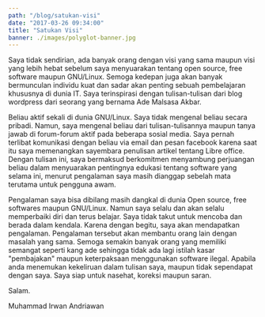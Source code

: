 ```yaml
---
path: "/blog/satukan-visi"
date: "2017-03-26 09:34:00"
title: "Satukan Visi"
banner: ./images/polyglot-banner.jpg
---
```


Saya tidak sendirian, ada banyak orang dengan visi yang sama maupun visi yang lebih hebat sebelum saya menyuarakan tentang open source, free software maupun GNU/Linux. Semoga kedepan juga akan banyak bermunculan individu kuat dan sadar akan penting sebuah pembelajaran khususnya di dunia IT. Saya terinspirasi dengan tulisan-tulisan dari blog wordpress dari seorang yang bernama Ade Malsasa Akbar.

Beliau aktif sekali di dunia GNU/Linux. Saya tidak mengenal beliau secara pribadi. Namun, saya mengenal beliau dari tulisan-tulisannya maupun tanya jawab di forum-forum aktif pada beberapa sosial media. Saya pernah terlibat komunikasi dengan beliau via email dan pesan facebook karena saat itu saya memenangkan sayembara penulisan artikel tentang Libre office. Dengan tulisan ini, saya bermaksud berkomitmen menyambung perjuangan beliau dalam menyuarakan pentingnya edukasi tentang software yang selama ini, menurut pengalaman saya masih dianggap sebelah mata terutama untuk pengguna awam.

Pengalaman saya bisa dibilang masih dangkal di dunia Open source, free softwares maupun GNU/Linux. Namun saya selalu dan akan selalu memperbaiki diri dan terus belajar. Saya tidak takut untuk mencoba dan berada dalam kendala. Karena dengan begitu, saya akan mendapatkan pengalaman. Pengalaman tersebut akan membantu orang lain dengan masalah yang sama. Semoga semakin banyak orang yang memiliki semangat seperti kang ade sehingga tidak ada lagi istilah kasar "pembajakan" maupun keterpaksaan menggunakan software ilegal. Apabila anda menemukan kekeliruan dalam tulisan saya, maupun tidak sependapat dengan saya. Saya siap untuk nasehat, koreksi maupun saran.

Salam.

Muhammad Irwan Andriawan
